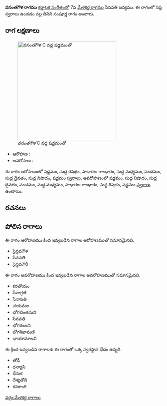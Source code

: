 {{Infobox ragam
	| name          	= వసంతగౌళ
	| synonym	    	= 
	| mela          	= 
	| chakra        	= 
	| janaka        	= 
	| type          	= సంపూర్ణ
	| arohanam      	= {{svaraC|S|R1|G2|M1|P|D1|N1|S'}} 
	| avarohanam    	= {{svaraC|S'|N1|D1|P|M1|G2|R1|S}}
	| jeeva         	=
	| chhaya        	=
	| nyasa         	=
	| vishesha      	= 
	| equivalent  		= 
}}
{{కర్ణాటక సంగీత రాగాలు}}
'''వసంతగౌళ రాగము''' [[కర్ణాటక సంగీతం]]లో 7వ [[మేళకర్త రాగము]] సేనవతి జన్యము.  ఈ రాగంలో సప్త స్వరాలు ఉండడం వల్ల దీనిని సంపూర్ణ రాగం అంటారు.


==రాగ లక్షణాలు==
[[Image:vasantagaula_kb2wiki.png|thumb|right|316px|''వసంతగౌళ'' C వద్ద షడ్జమంతో]]

* ఆరోహణ : {{svaraC|S|R1|G2|M1|P|D1|N1|S'}} 
* అవరోహణ : {{svaraC|S'|N1|D1|P|M1|G2|R1|S}}

ఈ రాగం ఆరోహణంలో షడ్జమం, సుద్ద  రిషభం, సాధారణ  గాంధారం, సుద్ద మధ్యమం, పంచమం, సుద్ద దైవతం, సుద్ద నిషాదం, షడ్జమం [[స్వరాలు]], అవరోహణంలో షడ్జమం, సుద్ద నిషాదం, సుద్ద దైవతం, పంచమం, సుద్ద మధ్యమం, సాధారణ  గాంధారం, సుద్ద  రిషభం, షడ్జమం [[స్వరాలు]] ఉంటాయి.

==రచనలు==



==పోలిన రాగాలు==
ఈ రాగం ఆరోహణము కింద ఇవ్వబడిన రాగాల ఆరోహణముతో సమానమైనది.
* సైన్ధవగౌళ
* సేనవతి
* సైన్ధవగౌరీ

ఈ రాగం అవరోహణము కింద ఇవ్వబడిన రాగాల అవరోహణముతో సమానమైనది.
* కరతోయం
* సేనాగ్రణి
* సేనాపతి
* చయమల
* భోగచింతమని
* సేనవతి
* భోగరంజని
* భోగశిఖామణి
*  ఛాయామాలవి

ఈ క్రింద ఇవ్వబడిన రాగాలకు ఈ రాగంతో ఒక్క స్వరస్థాన భేదం ఉన్నది.
* తోడీ
* ధన్యాసి
* ధేనుక
* దేశ్యతోడి
* కనకాంగి



[[వర్గం:మేళకర్త రాగాలు]]